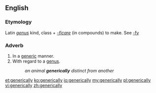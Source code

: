 ==English==

===Etymology===
Latin ''[[genus]]'' kind, class + ''[[-ficare]]'' (in compounds) to make. See [[-fy]]
===Adverb===
{{en-adv}}

# In a [[generic]] manner.
# With regard to a [[genus]].
#: ''an animal '''generically''' distinct from another''

[[et:generically]]
[[ko:generically]]
[[io:generically]]
[[my:generically]]
[[pl:generically]]
[[vi:generically]]
[[zh:generically]]